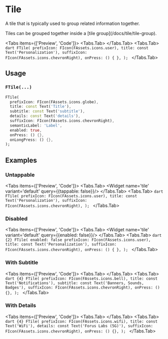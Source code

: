
# Tile
A tile that is typically used to group related information together.

<LinkBadgeGroup>
    <LinkBadge label="API Reference" href="https://pub.dev/documentation/forui/latest/forui.widgets.tile/forui.widgets.tile-library.html"/>
</LinkBadgeGroup>

<Callout type="info">
    Tiles can be grouped together inside a [tile group](/docs/tile/tile-group).
</Callout>

<Tabs items={['Preview', 'Code']}>
  <Tabs.Tab>
    <Widget name='tile' variant='default' query={{}}/>
  </Tabs.Tab>
  <Tabs.Tab>
    ```dart
    FTile(
      prefixIcon: FIcon(FAssets.icons.user),
      title: const Text('Personalization'),
      suffixIcon: FIcon(FAssets.icons.chevronRight),
      onPress: () { },
    );
    ```
  </Tabs.Tab>
</Tabs>

## Usage

### `FTile(...)`

```dart
FTile(
  prefixIcon: FIcon(FAssets.icons.globe),
  title: const Text('Title'),
  subtitle: const Text('subtitle'),
  details: const Text('details'),
  suffixIcon: FIcon(FAssets.icons.chevronRight),
  semanticLabel: 'Label',
  enabled: true,
  onPress: () {},
  onLongPress: () {},
);
```

## Examples

### Untappable

<Tabs items={['Preview', 'Code']}>
  <Tabs.Tab>
    <Widget name='tile' variant='default' query={{tappable: false}}/>
  </Tabs.Tab>
  <Tabs.Tab>
    ```dart
    FTile(
      prefixIcon: FIcon(FAssets.icons.user),
      title: const Text('Personalization'),
      suffixIcon: FIcon(FAssets.icons.chevronRight),
    );
    ```
  </Tabs.Tab>
</Tabs>

### Disabled

<Tabs items={['Preview', 'Code']}>
  <Tabs.Tab>
    <Widget name='tile' variant='default' query={{enabled: false}}/>
  </Tabs.Tab>
  <Tabs.Tab>
    ```dart {2}
    FTile(
      enabled: false
      prefixIcon: FIcon(FAssets.icons.user),
      title: const Text('Personalization'),
      suffixIcon: FIcon(FAssets.icons.chevronRight),
      onPress: () { },
    );
    ```
  </Tabs.Tab>
</Tabs>

### With Subtitle

<Tabs items={['Preview', 'Code']}>
  <Tabs.Tab>
    <Widget name='tile' variant='subtitle' query={{}}/>
  </Tabs.Tab>
  <Tabs.Tab>
    ```dart {4}
    FTile(
      prefixIcon: FIcon(FAssets.icons.bell),
      title: const Text('Notifications'),
      subtitle: const Text('Banners, Sounds, Badges'),
      suffixIcon: FIcon(FAssets.icons.chevronRight),
      onPress: () {},
    );
    ```
  </Tabs.Tab>
</Tabs>

### With Details

<Tabs items={['Preview', 'Code']}>
  <Tabs.Tab>
    <Widget name='tile' variant='details' query={{}}/>
  </Tabs.Tab>
  <Tabs.Tab>
    ```dart {4}
    FTile(
      prefixIcon: FIcon(FAssets.icons.wifi),
      title: const Text('WiFi'),
      details: const Text('Forus Labs (5G)'),
      suffixIcon: FIcon(FAssets.icons.chevronRight),
      onPress: () {},
    );
    ```
  </Tabs.Tab>
</Tabs>